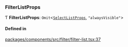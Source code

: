 ### FilterListProps

Ƭ **FilterListProps**: `Omit`\<[`SelectListProps`](interfaces/SelectListProps.md), `"alwaysVisible"`\>

#### Defined in

[packages/components/src/filter/filter-list.tsx:37](https://github.com/vtex/shoreline/blob/b8b2a6494/packages/components/src/filter/filter-list.tsx#L37)
